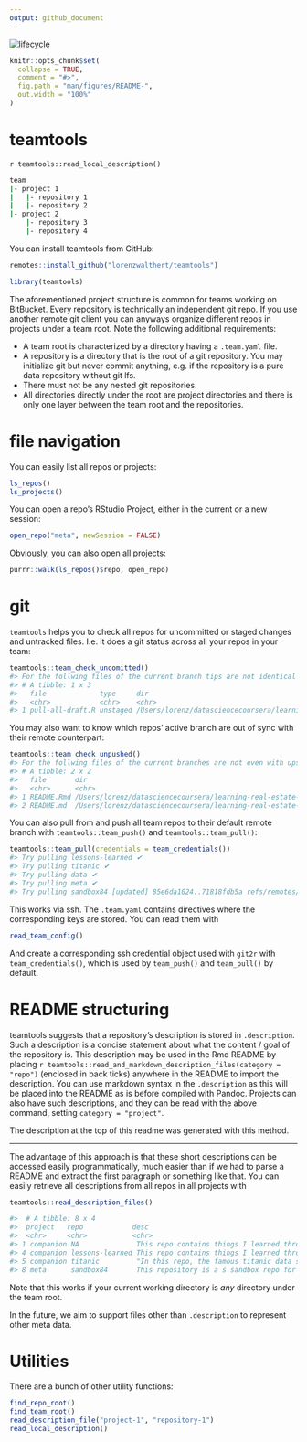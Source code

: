 ```yaml
---
output: github_document
---
```

  
[![lifecycle](https://img.shields.io/badge/lifecycle-experimental-orange.svg)](https://www.tidyverse.org/lifecycle/#experimental)
  
<!-- README.md is generated from README.Rmd. Please edit that file -->

```r
knitr::opts_chunk$set(
  collapse = TRUE,
  comment = "#>",
  fig.path = "man/figures/README-",
  out.width = "100%"
)
```


# teamtools

`r teamtools::read_local_description()`

```bash
team
|- project 1
|   |- repository 1
|   |- repository 2
|- project 2
    |- repository 3
    |- repository 4
```

You can install teamtools from GitHub:
```r
remotes::install_github("lorenzwalthert/teamtools")
```
```r
library(teamtools)
```


The aforementioned project structure is common for teams working on BitBucket. 
Every repository is technically an independent git repo. If you use another 
remote git client you can anyways organize different repos in projects under a 
team root. Note the following additional requirements:

* A team root is characterized by a directory having a `.team.yaml` file.
* A repository is a directory that is the root of a git repository. You may 
  initialize git but never commit anything, e.g. if the repository is a pure 
  data repository without git lfs.
* There must not be any nested git repositories.
* All directories directly under the root are project directories and there is
  only one layer between the team root and the repositories.

# file navigation

You can easily list all repos or projects:
```r
ls_repos()
ls_projects()
```

You can open a repo's RStudio Project, either in the current or a new
session:

```r
open_repo("meta", newSession = FALSE)
```

Obviously, you can also open all projects:
```r
purrr::walk(ls_repos()$repo, open_repo)
```

# git

`teamtools` helps you to check all repos for uncommitted or staged changes and 
untracked files. I.e. it does a git status across all your repos in your 
team:
```r
teamtools::team_check_uncomitted()
#> For the follwing files of the current branch tips are not identical to their INDEX counterpart:
#> # A tibble: 1 x 3
#>   file             type     dir                                                                                   
#>   <chr>            <chr>    <chr>                                                                                 
#> 1 pull-all-draft.R unstaged /Users/lorenz/datasciencecoursera/learning-real-estate-price-structures/meta/sandbox84
```

You may also want to know which repos' active branch are out of sync with their
remote counterpart:
```r
teamtools::team_check_unpushed()
#> For the follwing files of the current branches are not even with upstreams:
#> # A tibble: 2 x 2
#>   file       dir                                                                              
#>   <chr>      <chr>                                                                            
#> 1 README.Rmd /Users/lorenz/datasciencecoursera/learning-real-estate-price-structures/meta/meta
#> 2 README.md  /Users/lorenz/datasciencecoursera/learning-real-estate-price-structures/meta/meta
```

You can also pull from and push all team repos to their default remote branch
with `teamtools::team_push()` and `teamtools::team_pull()`:
```r
teamtools::team_pull(credentials = team_credentials())
#> Try pulling lessons-learned ✔ 
#> Try pulling titanic ✔ 
#> Try pulling data ✔ 
#> Try pulling meta ✔ 
#> Try pulling sandbox84 [updated] 85e6da1024..71818fdb5a refs/remotes/origin/master ✔ 
```

This works via ssh. The `.team.yaml` contains
directives where the corresponding keys are stored. You can read them with 
```r
read_team_config()
```

And create a corresponding ssh credential object used with `git2r` with
`team_credentials()`, which is used by `team_push()` and `team_pull()` by 
default.

# README structuring

teamtools suggests that a repository's description is stored in `.description`. 
Such a description is a concise statement about what the content / goal of 
the repository is.
This description may be used in the Rmd README by placing 
` r teamtools::read_and_markdown_description_files(category = "repo")` 
(enclosed in back ticks) 
anywhere in the README to import the description. You can use markdown
syntax in the `.description` as this will be placed into the README as is before
compiled with Pandoc.
Projects can also have such descriptions, and they can be read with the above
command, setting `category = "project"`.

The description at the top of this readme was generated with this method.

***

The advantage of this approach is that these short descriptions can be 
accessed easily programmatically, much easier than if we had to parse 
a README and extract the first paragraph or something like that. 
You can easily retrieve all descriptions from all repos in all projects with
```r
teamtools::read_description_files()
```
```r
#>  # A tibble: 8 x 4
#>  project   repo            desc                                        class
#>  <chr>     <chr>           <chr>                                       <chr>
#> 1 companion NA              This repo contains things I learned throug… proj…
#> 4 companion lessons-learned This repo contains things I learned throug… repo 
#> 5 companion titanic         "In this repo, the famous titanic data set… repo 
#> 8 meta      sandbox84       This repository is a s sandbox repo for th… repo 
```

Note that this works if your current working directory is *any* directory
under the team root.

In the future, we aim to support files other than `.description` to represent
other meta data.

# Utilities

There are a bunch of other utility functions:
```r
find_repo_root()
find_team_root()
read_description_file("project-1", "repository-1")
read_local_description()
```

